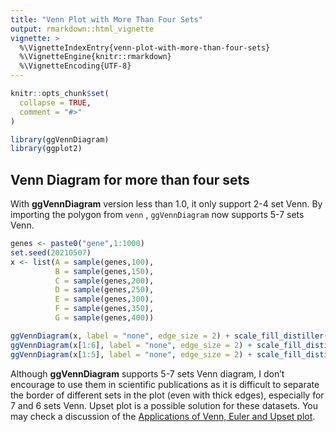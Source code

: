 ```yaml
---
title: "Venn Plot with More Than Four Sets"
output: rmarkdown::html_vignette
vignette: >
  %\VignetteIndexEntry{venn-plot-with-more-than-four-sets}
  %\VignetteEngine{knitr::rmarkdown}
  %\VignetteEncoding{UTF-8}
---
```


```r
knitr::opts_chunk$set(
  collapse = TRUE,
  comment = "#>"
)
```

```r
library(ggVennDiagram)
library(ggplot2)
```

## Venn Diagram for more than four sets

With **ggVennDiagram** version less than 1.0, it only support 2-4 set Venn.
By importing the polygon from `venn` , `ggVennDiagram` now supports 5-7 sets Venn.

```r
genes <- paste0("gene",1:1000)
set.seed(20210507)
x <- list(A = sample(genes,100),
          B = sample(genes,150),
          C = sample(genes,200),
          D = sample(genes,250),
          E = sample(genes,300),
          F = sample(genes,350),
          G = sample(genes,400))
```


```r
ggVennDiagram(x, label = "none", edge_size = 2) + scale_fill_distiller(palette = "RdBu")
ggVennDiagram(x[1:6], label = "none", edge_size = 2) + scale_fill_distiller(palette = "RdBu")
ggVennDiagram(x[1:5], label = "none", edge_size = 2) + scale_fill_distiller(palette = "RdBu")
```

Although **ggVennDiagram** supports 5-7 sets Venn diagram, I don't encourage to
use them in scientific publications as it  is difficult to separate the border 
of different sets in the plot (even with thick edges), especially for 7 and 6 sets Venn.
Upset plot is a possible solution for these datasets. You may check a discussion of
the [Applications of Venn, Euler and Upset plot](https://venn.bio-spring.info/applications.html).
